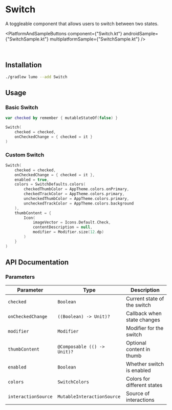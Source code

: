 
# Switch

A toggleable component that allows users to switch between two states.

<PlatformAndSampleButtons
  component={"Switch.kt"}
  androidSample={"SwitchSample.kt"}
  multiplatformSample={"SwitchSample.kt"}
/>

<Demo componentId="SWITCH" />

<br />

## Installation

```bash copy
./gradlew lumo --add Switch
```

## Usage

### Basic Switch

```kotlin copy
var checked by remember { mutableStateOf(false) }

Switch(
    checked = checked,
    onCheckedChange = { checked = it }
)
```

### Custom Switch

```kotlin copy
Switch(
    checked = checked,
    onCheckedChange = { checked = it },
    enabled = true,
    colors = SwitchDefaults.colors(
        checkedThumbColor = AppTheme.colors.onPrimary,
        checkedTrackColor = AppTheme.colors.primary,
        uncheckedThumbColor = AppTheme.colors.primary,
        uncheckedTrackColor = AppTheme.colors.background
    ),
    thumbContent = {
        Icon(
            imageVector = Icons.Default.Check,
            contentDescription = null,
            modifier = Modifier.size(12.dp)
        )
    }
)
```

## API Documentation

### Parameters

| Parameter           | Type                        | Description                 |
| ------------------- | --------------------------- | --------------------------- |
| `checked`           | `Boolean`                   | Current state of the switch |
| `onCheckedChange`   | `((Boolean) -> Unit)?`      | Callback when state changes |
| `modifier`          | `Modifier`                  | Modifier for the switch     |
| `thumbContent`      | `@Composable (() -> Unit)?` | Optional content in thumb   |
| `enabled`           | `Boolean`                   | Whether switch is enabled   |
| `colors`            | `SwitchColors`              | Colors for different states |
| `interactionSource` | `MutableInteractionSource`  | Source of interactions      |
